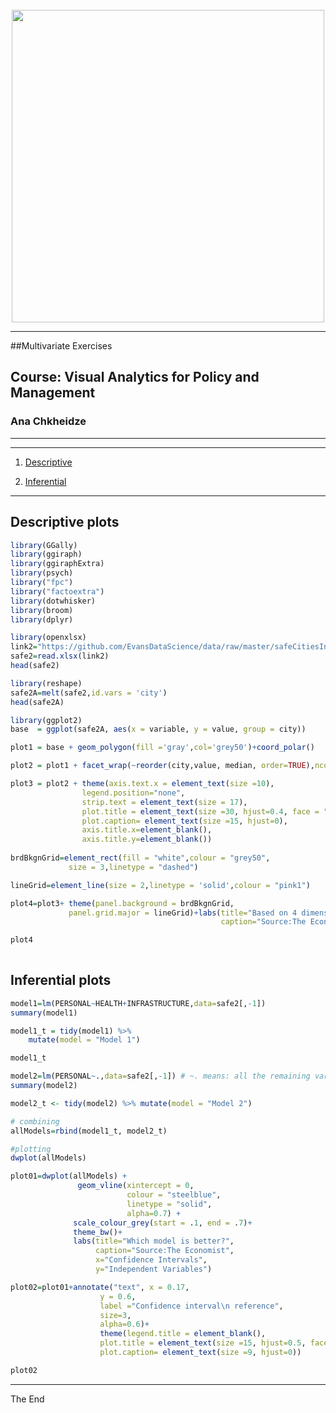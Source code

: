 <br> 
<center><img src="http://i.imgur.com/sSaOozN.png" width="500"></center>

---

##Multivariate Exercises

## Course: Visual Analytics for Policy and Management

### Ana Chkheidze

---

_____

1. [Descriptive](#part2)

2. [Inferential](#part3) 

_____


<a id='part2'></a>

## Descriptive plots

```r
library(GGally) 
library(ggiraph)
library(ggiraphExtra)
library(psych)
library("fpc")
library("factoextra")
library(dotwhisker)
library(broom)
library(dplyr)
```


```r
library(openxlsx)
link2="https://github.com/EvansDataScience/data/raw/master/safeCitiesIndex.xlsx"
safe2=read.xlsx(link2)
head(safe2)
```


```r
library(reshape)
safe2A=melt(safe2,id.vars = 'city')
head(safe2A)
```



```r
library(ggplot2)
base  = ggplot(safe2A, aes(x = variable, y = value, group = city))

plot1 = base + geom_polygon(fill ='gray',col='grey50')+coord_polar()

plot2 = plot1 + facet_wrap(~reorder(city,value, median, order=TRUE),ncol = 6)

plot3 = plot2 + theme(axis.text.x = element_text(size =10),
                legend.position="none",
                strip.text = element_text(size = 17),
                plot.title = element_text(size =30, hjust=0.4, face = "bold"),
                plot.caption= element_text(size =15, hjust=0),
                axis.title.x=element_blank(),
                axis.title.y=element_blank())
                
brdBkgnGrid=element_rect(fill = "white",colour = "grey50",
             size = 3,linetype = "dashed")

lineGrid=element_line(size = 2,linetype = 'solid',colour = "pink1")

plot4=plot3+ theme(panel.background = brdBkgnGrid,
             panel.grid.major = lineGrid)+labs(title="Based on 4 dimensions, how safe are the cities?",
                                               caption="Source:The Economist")

plot4
     
```







<a id='part3'></a>

## Inferential plots

```r
model1=lm(PERSONAL~HEALTH+INFRASTRUCTURE,data=safe2[,-1])
summary(model1)
```


```r
model1_t = tidy(model1) %>%   
    mutate(model = "Model 1") 

model1_t
```

```r
model2=lm(PERSONAL~.,data=safe2[,-1]) # ~. means: all the remaining variables
summary(model2)
```


```r
model2_t <- tidy(model2) %>% mutate(model = "Model 2")
```


```r
# combining
allModels=rbind(model1_t, model2_t)

#plotting
dwplot(allModels) 
```


```r
plot01=dwplot(allModels) + 
               geom_vline(xintercept = 0, 
                          colour = "steelblue", 
                          linetype = "solid",
                          alpha=0.7) +
              scale_colour_grey(start = .1, end = .7)+
              theme_bw()+
              labs(title="Which model is better?",
                   caption="Source:The Economist",
                   x="Confidence Intervals",
                   y="Independent Variables")

plot02=plot01+annotate("text", x = 0.17, 
                    y = 0.6, 
                    label ="Confidence interval\n reference",
                    size=3,
                    alpha=0.6)+
                    theme(legend.title = element_blank(),
                    plot.title = element_text(size =15, hjust=0.5, face = "bold"),
                    plot.caption= element_text(size =9, hjust=0))

plot02                                             

```



_____

The End
